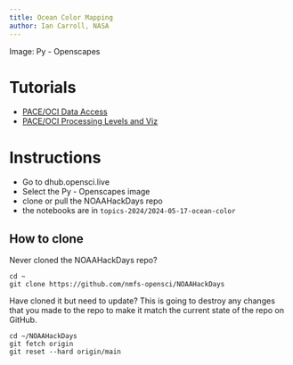 ```yaml
---
title: Ocean Color Mapping
author: Ian Carroll, NASA
---
```


Image: Py - Openscapes

# Tutorials

* [PACE/OCI Data Access](https://oceancolor.gsfc.nasa.gov/resources/docs/tutorials/notebooks/oci_data_access/)
* [PACE/OCI Processing Levels and Viz](https://oceancolor.gsfc.nasa.gov/resources/docs/tutorials/notebooks/oci_file_structure/)


# Instructions

-   Go to dhub.opensci.live
-   Select the Py - Openscapes image
-   clone or pull the NOAAHackDays repo
-   the notebooks are in `topics-2024/2024-05-17-ocean-color`

## How to clone

Never cloned the NOAAHackDays repo?

```         
cd ~
git clone https://github.com/nmfs-opensci/NOAAHackDays
```

Have cloned it but need to update? This is going to destroy any changes that you made to the repo to make it match the current state of the repo on GitHub.

```  
cd ~/NOAAHackDays
git fetch origin
git reset --hard origin/main
```
